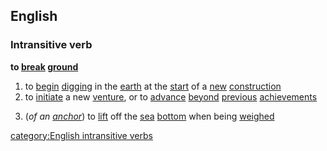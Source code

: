 ==English==
===Intransitive verb===
'''to [[break]] [[ground]]'''
#to [[begin]] [[digging]] in the [[earth]] at the [[start]] of a [[new]] [[construction]]
#to [[initiate]] a new [[venture]], or to [[advance]] [[beyond]] [[previous]] [[achievement]]s
#{{nautical}} (''of an [[anchor]]'') to [[lift]] off the [[sea]] [[bottom]] when being [[weighed]]
[[category:English intransitive verbs]]